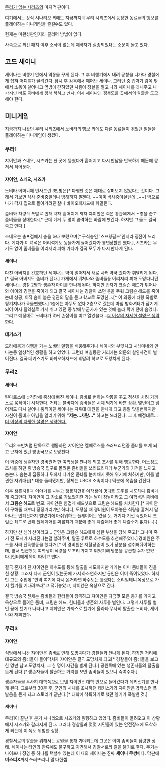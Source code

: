 [[무리가 없는 시리즈]]의 마지막 판이다.

여기에서는 정식 시나리오 외에도 지금까지의 무리 시리즈에서 등장한 동료들의 행보를 플레이하는 미니게임을 즐길수도 있다.

현재는 미완성판인지라 클리어 방법이 없다.

사족으로 최신 패치 이후 소식이 없는데 제작자가 실종되었다는 소문이 돌고 있다.

== 코드 세이나 ==
세이나는 비행기 안에서 악몽을 꾸게 된다. 그 후 비행기에서 내려 공항을 나가다 경찰에게 잡혀 어디론가 끌려간다.
잠시 후 감옥에서 깨어난 세이나. 그러던 중 갑자기 감옥 밖에서 소동이 일어나고 옆방에 갇혀있던 사람이 창살을 열고 나와 세이나를 꺼내주고 나가지만 바로 좀비에게 당해 먹히고 만다. 이제 세이나는 정체모를 곳에서의 탈출을 도모해야 한다.

== 미니게임 ==
지금까지 나왔던 무리 시리즈에서 노비타의 행보 외에도 다른 동료들이 겪었던 일들을 플레이하는 미니게임이 생겼다.
=== 무리1 ===
쟈이안과 스네오, 시즈카는 한 곳에 뭉쳤다가 흩어지고 다시 만남을 반복하기 때문에 뭉쳐서 적어둔다.

==== 쟈이안, 스네오, 시즈카 ====
노비타 어머니께 인사드린 3인방은[* 다행인 것은 제대로 살펴보지 않았다는 것이다. 그래서 가보면 식사 준비중일테니 방해하지 말젠다. ~~이미 식사중이실텐데…~~] 밖으로 나가 각자 집으로 돌아가려던 찰나 바이오하자드에 휘말린다.

좀비와 차량의 폭발로 인해 각자 흩어지게 되자 쟈이안은 죽은 경관에게서 소총을 줍고 좀비들을 상대한다.[* 근데 이거 두 명이 습격하는 바람에 뺏긴다. 하지만 그 둘도 결국 죽고 만다.]

스네오는 총포점에서 총을 하나 뽀렸으며[* 구식총인 '스프링필드'인지라 장전이 느리다. 게다가 이 녀석은 어리석게도 동물가게 들어갔다가 봉변당할뻔 했다.], 시즈카는 무기도 없이 좀비들을 이리저리 피해 가다가 결국 모두가 다시 만나게 된다.
==== 세이나 ====
다친 아버지를 간호하던 세이나는 약이 떨어져서 새로 사러 약국 갔다가 휘말리게 된다.[* 결국 아버지도 좀비가 된다.]
가게에서 뛰쳐나와 좀비들을 이리저리 피해 도망다니던 세이나는 경찰 2명과 생존자 아이를 만나게 된다. 하지만 갑자기 크림슨 헤드가 튀어나와 아이와 경관을 죽이게 되고 결국 세이나는 경찰이 쓰던 총을 주워 크림슨 헤드를 죽이는데 성공, 아직 숨이 붙은 경관의 말을 듣고 학교로 도망친다.[* 이 와중에 차량 폭발로 튕겨져나가 죽을뻔했다.]
1층에는 아무도 없자 2층으로 갔는데 마침 방화셔터가 잠기게 되어 여자 탈의실로 가서 쉬고 있던 중 밖에 누군가가 있는 것에 놀라 락커 안에 숨었다. 그리고 예정대로 노비타가 락커 손잡이를 따고 열었을때…[[더 이상의 자세한 설명은 생략한다.]]
==== 데키스기 ====
도라에몽과 여행을 가는 노비타 일행을 배웅해주거나 세이나와 부딪치고 시라미네와 만나는등 일상적인 생활을 하고 있었다. 그런데 며칠동안 거리에는 의문의 살인사건이 벌어진다. 결국 데키스기도 바이오하자드에 휘말려 학교로 도망치게 된다.

=== 무리2 ===
==== 세이나 ====
틴다로스에 습격당해 중상에 빠진 세이나. 좀비로 변하는 악몽을 꾸고 정신을 차려 가까스로 움직이기 시작한다.
거리는 불바다에 좀비들은 시체 먹기에 바쁜 상황.
몇번이고 넘어져도 다시 일어나 움직이던 세이나는 자위대 대원을 만나게 되고 총알 맞을뻔하지만 자신이 좀비가 아님을 알리기 위해 '''"저는…사람…"''' 하고는 쓰러진다. 그 후 예정대로…[[더 이상의 자세한 설명은 생략한다.]]
==== 쟈이안 ====
무리2 초반처럼 단독으로 행동하던 쟈이안은 켈베로스를 쓰러뜨리던중 좀비를 보게 되고 근처에 있던 방송국으로 도망친다.

이 와중에 생존자인 경비원과 한 여학생을 만나게 되고 조사를 위해 행동한다. 어느정도 조사를 하던 중 방송국 입구로 몰려온 좀비들을 쓰러뜨리다가 누군가의 기척을 느끼고 숨는다. 숨는데 집중하다 뒤에서 다가온 좀비를 눈치채지 못해 위기에 처하지만, 이를 발견한 자위대원[* 대충 둘러댔지만, 정체는 UBCS 소속이다.] 덕분에 목숨을 건진다.

이후 생존자들과 이야기를 나누고 행동하던중 여학생이 멋대로 도주를 시도하다 좀비에게 죽고만다. 쟈이안이 그 장소로 가보았지만 가는 날이 장날이라고 그 여학생은 좀비에서 '''크림슨 헤드'''로 변모. 쟈이안은 힘겹게 헤드샷으로 크림슨 헤드를 처치한다.[* 쟈이안이 구해줄 때부터 징징거리기만 하더니, 도망칠 때 경비원이 모아놓은 식량을 훔쳐서 달아나는 민폐짓까지 벌였기에 아쉬워하는 플레이어는 없을 듯. 거기다 기껏 죽었더니 크림슨 헤드로 변해 플레이어를 괴롭히기 때문에 좋게 봐줄래야 좋게 봐줄수가 없다(...).]

하지만 산 넘어 산이라고… 군인은 크림슨 헤드에게 심한 부상을 당해 죽고[* 그나마 죽기 전 도시가 사라진다는걸 알려주며, 탈출 루트로 하수도를 추천해주었다.] 경비원은 주스를 사러 단독행동을 했다가 [* 이 경비원은 저혈당증이 있어 당분을 섭취해줘야하는데, 앞서 언급했듯 여학생이 식량을 모조리 가지고 튀었기에 당분을 공급할 수가 없었다.]헌터에게 목이 따이고 만다.

결국 혼자가 된 쟈이안은 하수도를 통해 탈출을 시도하지만 거기는 이미 좀비들이 진을 친 상황. 그러자 다시 군인이 있는곳에 가서 하소연하지만 군인은 이미 죽어있었다. 하지만 그는 수첩에 "만약 여기에 다시 온거라면 하수도는 틀렸다는 소리일테니 옥상으로 가서 헬기를 기다려보라"고 적어놓았고, 쟈이안은 옥상으로 간다.

결국 방송국 전체는 좀비들과 헌터들이 장악하고 쟈이안은 지금껏 모은 총기를 가지고 옥상으로 몰려온 좀비, 크림슨 헤드, 헌터들과 생존의 사투를 벌인다. 그렇게 사투를 벌인 끝에 헬기가 나타나고 쟈이안은 가까스로 헬기에 올라타 무사히 탈출한 노비타, 세이나와 재회한다.
=== 무리3 ===
==== 쟈이안 ====
식당에서 나간 쟈이안은 좀비로 인해 도망치다가 경찰들과 만나게 된다. 하지만 거리에 대규모의 좀비들이 들이닥치자 쟈이안은 결국 도망치게 되고[* 경찰들이 좀비들을 보고 한 명만 남고 도망치자, 그 한 명이 시간을 벌게 된다.] 공원쪽에 있는 생존자들의 탈출을 돕게 된다.[* 생존자들이 탈출하는 거리를 보면 좀비들이 있으니 죽여주자.]

생존자들을 무사히 대학쪽으로 보낸 쟈이안은 대학 안으로 들어갔다가 데키스기를 만나게 된다. 그로부터 30분 후, 군인의 시체를 조사하던 데키스기와 쟈이안은 갑작스런 폭발음을 듣게 되고 스토리가 끝난다.[* 대학에 착륙하기로 했던 헬기가 폭발한 것.]
==== 세이나 ====
무리1이 끝난 후 분기 시나리오로 시즈카와 동행하고 있었다.
좀비들이 몰려오고 이 상황에서 시즈카와 갈라지게 된다. 그러다 경찰들과 몇몇 시민들이 있는 안전장소에 도착하게 되는데 이 쪽도 위험한 상황.

경찰서로의 탈출을 위해서는 공원을 통해 가야되는데 그곳은 이미 좀비들이 점령한 상태. 세이나는 타인의 만류에도 불구하고 자진해서 경찰서로의 길을 뚫기로 한다.
무기는 나이프나 장검 중 하나를 택할수 있는데 이 때의 세이나는 진짜 '''세이나 무쌍'''이다. 막판에 '''미스터X'''까지 쓰러뜨리니 말 다한셈.
